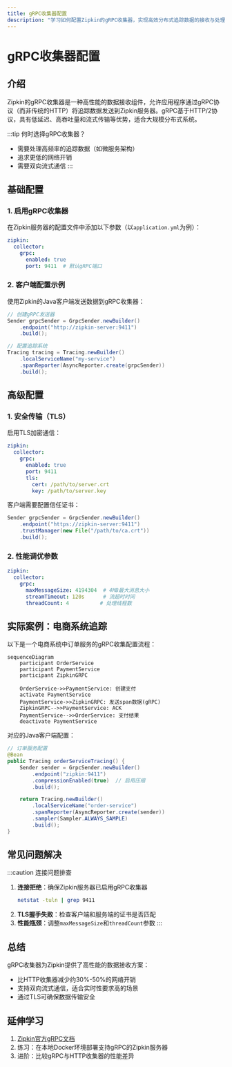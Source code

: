 ```yaml
---
title: gRPC收集器配置
description: "学习如何配置Zipkin的gRPC收集器，实现高效分布式追踪数据的接收与处理。"
---
```


# gRPC收集器配置

## 介绍

Zipkin的gRPC收集器是一种高性能的数据接收组件，允许应用程序通过gRPC协议（而非传统的HTTP）将追踪数据发送到Zipkin服务器。gRPC基于HTTP/2协议，具有低延迟、高吞吐量和流式传输等优势，适合大规模分布式系统。

:::tip 何时选择gRPC收集器？
- 需要处理高频率的追踪数据（如微服务架构）
- 追求更低的网络开销
- 需要双向流式通信
:::

## 基础配置

### 1. 启用gRPC收集器

在Zipkin服务器的配置文件中添加以下参数（以`application.yml`为例）：

```yaml
zipkin:
  collector:
    grpc:
      enabled: true
      port: 9411  # 默认gRPC端口
```

### 2. 客户端配置示例

使用Zipkin的Java客户端发送数据到gRPC收集器：

```java
// 创建gRPC发送器
Sender grpcSender = GrpcSender.newBuilder()
    .endpoint("http://zipkin-server:9411")
    .build();

// 配置追踪系统
Tracing tracing = Tracing.newBuilder()
    .localServiceName("my-service")
    .spanReporter(AsyncReporter.create(grpcSender))
    .build();
```

## 高级配置

### 1. 安全传输（TLS）

启用TLS加密通信：

```yaml
zipkin:
  collector:
    grpc:
      enabled: true
      port: 9411
      tls:
        cert: /path/to/server.crt
        key: /path/to/server.key
```

客户端需要配置信任证书：

```java
Sender grpcSender = GrpcSender.newBuilder()
    .endpoint("https://zipkin-server:9411")
    .trustManager(new File("/path/to/ca.crt"))
    .build();
```

### 2. 性能调优参数

```yaml
zipkin:
  collector:
    grpc:
      maxMessageSize: 4194304  # 4MB最大消息大小
      streamTimeout: 120s      # 流超时时间
      threadCount: 4          # 处理线程数
```

## 实际案例：电商系统追踪

以下是一个电商系统中订单服务的gRPC收集配置流程：

```mermaid
sequenceDiagram
    participant OrderService
    participant PaymentService
    participant ZipkinGRPC

    OrderService->>PaymentService: 创建支付
    activate PaymentService
    PaymentService->>ZipkinGRPC: 发送span数据(gRPC)
    ZipkinGRPC-->>PaymentService: ACK
    PaymentService-->>OrderService: 支付结果
    deactivate PaymentService
```

对应的Java客户端配置：

```java
// 订单服务配置
@Bean
public Tracing orderServiceTracing() {
    Sender sender = GrpcSender.newBuilder()
        .endpoint("zipkin:9411")
        .compressionEnabled(true)  // 启用压缩
        .build();

    return Tracing.newBuilder()
        .localServiceName("order-service")
        .spanReporter(AsyncReporter.create(sender))
        .sampler(Sampler.ALWAYS_SAMPLE)
        .build();
}
```

## 常见问题解决

:::caution 连接问题排查
1. **连接拒绝**：确保Zipkin服务器已启用gRPC收集器
   ```bash
   netstat -tuln | grep 9411
   ```
2. **TLS握手失败**：检查客户端和服务端的证书是否匹配
3. **性能瓶颈**：调整`maxMessageSize`和`threadCount`参数
:::

## 总结

gRPC收集器为Zipkin提供了高性能的数据接收方案：
- 比HTTP收集器减少约30%-50%的网络开销
- 支持双向流式通信，适合实时性要求高的场景
- 通过TLS可确保数据传输安全

## 延伸学习

1. [Zipkin官方gRPC文档](https://zipkin.io/zipkin-api/#/default/post_spans)
2. 练习：在本地Docker环境部署支持gRPC的Zipkin服务器
3. 进阶：比较gRPC与HTTP收集器的性能差异